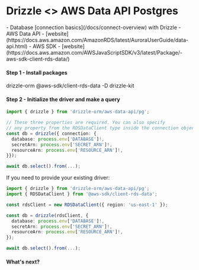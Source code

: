 
# Drizzle \<\> AWS Data API Postgres

<Prerequisites>
- Database [connection basics](/docs/connect-overview) with Drizzle
- AWS Data API - [website](https://docs.aws.amazon.com/AmazonRDS/latest/AuroraUserGuide/data-api.html)
- AWS SDK - [website](https://docs.aws.amazon.com/AWSJavaScriptSDK/v3/latest/Package/-aws-sdk-client-rds-data/)
</Prerequisites>

#### Step 1 - Install packages
<Npm>
drizzle-orm @aws-sdk/client-rds-data
-D drizzle-kit
</Npm>

#### Step 2 - Initialize the driver and make a query
```typescript copy
import { drizzle } from 'drizzle-orm/aws-data-api/pg';

// These three properties are required. You can also specify
// any property from the RDSDataClient type inside the connection object.
const db = drizzle({ connection: {
  database: process.env['DATABASE']!,
  secretArn: process.env['SECRET_ARN']!,
  resourceArn: process.env['RESOURCE_ARN']!,
}});

await db.select().from(...);
```

If you need to provide your existing driver:

```typescript copy
import { drizzle } from 'drizzle-orm/aws-data-api/pg';
import { RDSDataClient } from '@aws-sdk/client-rds-data';

const rdsClient = new RDSDataClient({ region: 'us-east-1' });

const db = drizzle(rdsClient, {
  database: process.env['DATABASE']!,
  secretArn: process.env['SECRET_ARN']!,
  resourceArn: process.env['RESOURCE_ARN']!,
});

await db.select().from(...);
```

#### What's next?

<WhatsNextPostgres/>